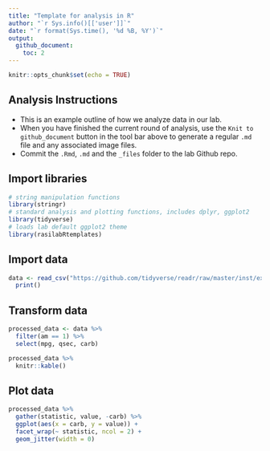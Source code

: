 ```yaml
---
title: "Template for analysis in R"
author: "`r Sys.info()[['user']]`"
date: "`r format(Sys.time(), '%d %B, %Y')`"
output: 
  github_document:
    toc: 2
---
```


```r
knitr::opts_chunk$set(echo = TRUE)
```

## Analysis Instructions

- This is an example outline of how we analyze data in our lab.
- When you have finished the current round of analysis, use the `Knit to github_document` 
  button in the tool bar above to generate a regular `.md` file and any associated
  image files.
- Commit the `.Rmd`, `.md` and the `_files` folder to the lab Github repo. 


## Import libraries

```r
# string manipulation functions
library(stringr)
# standard analysis and plotting functions, includes dplyr, ggplot2 
library(tidyverse)
# loads lab default ggplot2 theme
library(rasilabRtemplates)
```

## Import data

```r
data <- read_csv("https://github.com/tidyverse/readr/raw/master/inst/extdata/mtcars.csv") %>% 
  print()
```


## Transform data

```r
processed_data <- data %>% 
  filter(am == 1) %>%
  select(mpg, qsec, carb)

processed_data %>% 
  knitr::kable()
```


## Plot data

```r
processed_data %>% 
  gather(statistic, value, -carb) %>% 
  ggplot(aes(x = carb, y = value)) +
  facet_wrap(~ statistic, ncol = 2) +
  geom_jitter(width = 0)
```


